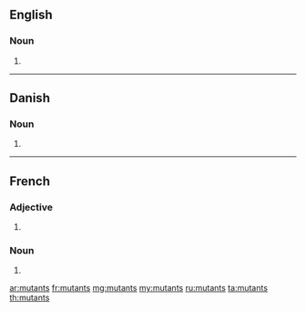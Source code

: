 ==English==

===Noun===
{{head|en|noun plural form}}

# {{plural of|mutant|lang=en}}

----

==Danish==

===Noun===
{{head|da|noun form|g=c}}

# {{genitive singular indefinite of|mutant|lang=da}}

----

==French==

===Adjective===
{{fr-adj-form}}

# {{plural of|mutant|lang=fr}}

===Noun===
{{head|fr|noun plural form|g=m}}

# {{plural of|mutant|lang=fr}}

[[ar:mutants]]
[[fr:mutants]]
[[mg:mutants]]
[[my:mutants]]
[[ru:mutants]]
[[ta:mutants]]
[[th:mutants]]